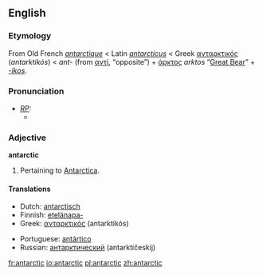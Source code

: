 {{see|Antarctic}}
==English==

===Etymology===
From Old French ''[[antarctique]]'' < Latin ''[[antarcticus]]'' < Greek [[ανταρκτικός]] (''antarktikós'') < ''ant-'' (from [[αντί]], “opposite”) + [[άρκτος]] ''arktos'' “[[Great Bear]]” + ''[[-ic|-ikos]]''.

===Pronunciation===
* ''[[RP]]:''
** {{IPA|/ænˈtɑːktɪk/}}

===Adjective===
'''antarctic'''

# Pertaining to [[Antarctica]].

====Translations====
{{top}}
*Dutch: [[antarctisch]]
*Finnish: [[etelänapa-]]
*Greek: [[ανταρκτικός]] (antarktikós)
{{mid}}
*Portuguese: [[antártico]]
*Russian: [[антарктический]] (antarktíčeskij)
{{bottom}}

[[fr:antarctic]]
[[io:antarctic]]
[[pl:antarctic]]
[[zh:antarctic]]